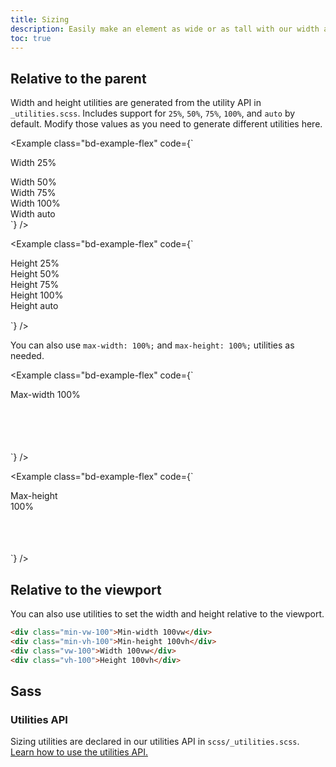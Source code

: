 ```yaml
---
title: Sizing
description: Easily make an element as wide or as tall with our width and height utilities.
toc: true
---
```


## Relative to the parent

Width and height utilities are generated from the utility API in `_utilities.scss`. Includes support for `25%`, `50%`, `75%`, `100%`, and `auto` by default. Modify those values as you need to generate different utilities here.

<Example class="bd-example-flex" code={`<div class="w-25 p-3">Width 25%</div>
<div class="w-50 p-3">Width 50%</div>
<div class="w-75 p-3">Width 75%</div>
<div class="w-100 p-3">Width 100%</div>
<div class="w-auto p-3">Width auto</div>`} />

<Example class="bd-example-flex" code={`<div style="height: 100px;">
  <div class="h-25 d-inline-block" style="width: 120px;">Height 25%</div>
  <div class="h-50 d-inline-block" style="width: 120px;">Height 50%</div>
  <div class="h-75 d-inline-block" style="width: 120px;">Height 75%</div>
  <div class="h-100 d-inline-block" style="width: 120px;">Height 100%</div>
  <div class="h-auto d-inline-block" style="width: 120px;">Height auto</div>
</div>`} />

You can also use `max-width: 100%;` and `max-height: 100%;` utilities as needed.

<Example class="bd-example-flex" code={`<div style="width: 50%; height: 100px;">
  <div class="mw-100" style="width: 200%;">Max-width 100%</div>
</div>`} />

<Example class="bd-example-flex" code={`<div style="height: 100px;">
  <div class="mh-100" style="width: 100px; height: 200px;">Max-height 100%</div>
</div>`} />

## Relative to the viewport

You can also use utilities to set the width and height relative to the viewport.

```html
<div class="min-vw-100">Min-width 100vw</div>
<div class="min-vh-100">Min-height 100vh</div>
<div class="vw-100">Width 100vw</div>
<div class="vh-100">Height 100vh</div>
```

## Sass

### Utilities API

Sizing utilities are declared in our utilities API in `scss/_utilities.scss`. [Learn how to use the utilities API.]([[docsref:/utilities/api#using-the-api]])

<ScssDocs name="utils-sizing" file="scss/_utilities.scss" />
